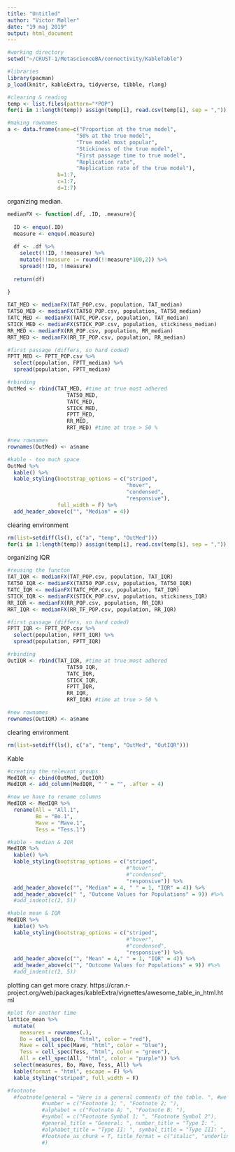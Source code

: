 ```yaml
---
title: "Untitled"
author: "Victor Møller"
date: "19 maj 2019"
output: html_document
---
```



```r

#working directory 
setwd("~/CRUST-1/MetascienceBA/connectivity/KableTable")

#libraries
library(pacman)
p_load(knitr, kableExtra, tidyverse, tibble, rlang)

#clearing & reading 
temp <- list.files(pattern="*POP")
for(i in 1:length(temp)) assign(temp[i], read.csv(temp[i], sep = ","))

#making rownames
a <- data.frame(name=c("Proportion at the true model",  
                      "50% at the true model",
                      "True model most popular",
                      "Stickiness of the true model",
                      "First passage time to true model",
                      "Replication rate",
                      "Replication rate of the true model"), 
                b=1:7,
                c=1:7,
                d=1:7)

```

organizing median. 

```r

medianFX <- function(.df, .ID, .measure){
  
  ID <- enquo(.ID)
  measure <- enquo(.measure)
  
  df <- .df %>%
    select(!!ID, !!measure) %>%
    mutate(!!measure := round(!!measure*100,2)) %>%
    spread(!!ID, !!measure)
  
  return(df)
  
}

TAT_MED <- medianFX(TAT_POP.csv, population, TAT_median)
TAT50_MED <- medianFX(TAT50_POP.csv, population, TAT50_median)
TATC_MED <- medianFX(TATC_POP.csv, population, TAT_median)
STICK_MED <- medianFX(STICK_POP.csv, population, stickiness_median)
RR_MED <- medianFX(RR_POP.csv, population, RR_median)
RRT_MED <- medianFX(RR_TF_POP.csv, population, RR_median)

#first passage (differs, so hard coded)
FPTT_MED <- FPTT_POP.csv %>%
  select(population, FPTT_median) %>%
  spread(population, FPTT_median)

#rbinding 
OutMed <- rbind(TAT_MED, #time at true most adhered
                   TAT50_MED,
                   TATC_MED,
                   STICK_MED,
                   FPTT_MED,
                   RR_MED,
                   RRT_MED) #time at true > 50 %

#new rownames 
rownames(OutMed) <- a$name

#kable - too much space 
OutMed %>%
  kable() %>%
  kable_styling(bootstrap_options = c("striped", 
                                      "hover", 
                                      "condensed", 
                                      "responsive"),
                full_width = F) %>%
  add_header_above(c("", "Median" = 4))

```

clearing environment

```r

rm(list=setdiff(ls(), c("a", "temp", "OutMed")))
for(i in 1:length(temp)) assign(temp[i], read.csv(temp[i], sep = ","))

```

organizing IQR 

```r

#reusing the functon 
TAT_IQR <- medianFX(TAT_POP.csv, population, TAT_IQR)
TAT50_IQR <- medianFX(TAT50_POP.csv, population, TAT50_IQR)
TATC_IQR <- medianFX(TATC_POP.csv, population, TAT_IQR)
STICK_IQR <- medianFX(STICK_POP.csv, population, stickiness_IQR)
RR_IQR <- medianFX(RR_POP.csv, population, RR_IQR)
RRT_IQR <- medianFX(RR_TF_POP.csv, population, RR_IQR)

#first passage (differs, so hard coded)
FPTT_IQR <- FPTT_POP.csv %>%
  select(population, FPTT_IQR) %>%
  spread(population, FPTT_IQR)

#rbinding 
OutIQR <- rbind(TAT_IQR, #time at true most adhered
                   TAT50_IQR,
                   TATC_IQR,
                   STICK_IQR,
                   FPTT_IQR,
                   RR_IQR,
                   RRT_IQR) #time at true > 50 %

#new rownames 
rownames(OutIQR) <- a$name

```

clearing environment

```r

rm(list=setdiff(ls(), c("a", "temp", "OutMed", "OutIQR")))

```

Kable

```r

#creating the relevant groups 
MedIQR <- cbind(OutMed, OutIQR)
MedIQR <- add_column(MedIQR, " " = "", .after = 4)

#now we have to rename columns 
MedIQR <- MedIQR %>%
  rename(All = "All.1",
         Bo = "Bo.1",
         Mave = "Mave.1",
         Tess = "Tess.1")

#kable - median & IQR
MedIQR %>%
  kable() %>%
  kable_styling(bootstrap_options = c("striped", 
                                      #"hover", 
                                      #"condensed", 
                                      "responsive")) %>%
  add_header_above(c("", "Median" = 4, " " = 1, "IQR" = 4)) %>%
  add_header_above(c(" ", "Outcome Values for Populations" = 9)) #%>%
  #add_indent(c(2, 5)) 

#kable mean & IQR
MedIQR %>%
  kable() %>%
  kable_styling(bootstrap_options = c("striped", 
                                      #"hover", 
                                      #"condensed", 
                                      "responsive")) %>%
  add_header_above(c("", "Mean" = 4," " = 1, "IQR" = 4)) %>%
  add_header_above(c("", "Outcome Values for Populations" = 9)) #%>%
  #add_indent(c(2, 5)) 

```


plotting can get more crazy. 
https://cran.r-project.org/web/packages/kableExtra/vignettes/awesome_table_in_html.html

```r

#plot for another time 
lattice_mean %>%
  mutate(
    measures = rownames(.),
    Bo = cell_spec(Bo, "html", color = "red"),
    Mave = cell_spec(Mave, "html", color = "blue"),
    Tess = cell_spec(Tess, "html", color = "green"),
    All = cell_spec(All, "html", color = "purple")) %>%
  select(measures, Bo, Mave, Tess, All) %>%
  kable(format = "html", escape = F) %>%
  kable_styling("striped", full_width = F)

#footnote
  #footnote(general = "Here is a general comments of the table. ", #we can add notes. 
           #number = c("Footnote 1; ", "Footnote 2; "),
           #alphabet = c("Footnote A; ", "Footnote B; "),
           #symbol = c("Footnote Symbol 1; ", "Footnote Symbol 2"),
           #general_title = "General: ", number_title = "Type I: ",
           #alphabet_title = "Type II: ", symbol_title = "Type III: ",
           #footnote_as_chunk = T, title_format = c("italic", "underline")
           #)

```

